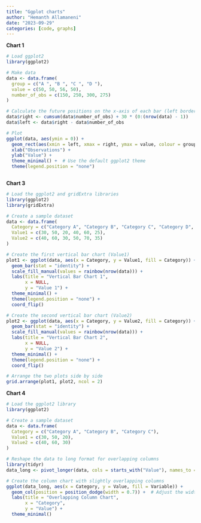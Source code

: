 ```yaml
---
title: "Ggplot charts"
author: "Hemanth Allamaneni"
date: "2023-09-29"
categories: [code, graphs]
---
```


**Chart 1**

```r
# Load ggplot2
library(ggplot2)

# Make data
data <- data.frame(
  group = c("A ", "B ", "C ", "D "),
  value = c(50, 50, 56, 50),
  number_of_obs = c(150, 250, 300, 275)
)

# Calculate the future positions on the x-axis of each bar (left border, central position, right border)
data$right <- cumsum(data$number_of_obs) + 30 * (0:(nrow(data) - 1))
data$left <- data$right - data$number_of_obs

# Plot
ggplot(data, aes(ymin = 0)) +
  geom_rect(aes(xmin = left, xmax = right, ymax = value, colour = group, fill = group)) +
  xlab("Observations") +
  ylab("Value") +
  theme_minimal() +  # Use the default ggplot2 theme
  theme(legend.position = "none")
```

```{}
```

**Chart 3**

```r
# Load the ggplot2 and gridExtra libraries
library(ggplot2)
library(gridExtra)

# Create a sample dataset
data <- data.frame(
  Category = c("Category A", "Category B", "Category C", "Category D", "Category E", "Category F"),
  Value1 = c(30, 50, 20, 40, 60, 25),
  Value2 = c(40, 60, 30, 50, 70, 35)
)

# Create the first vertical bar chart (Value1)
plot1 <- ggplot(data, aes(x = Category, y = Value1, fill = Category)) +
  geom_bar(stat = "identity") +
  scale_fill_manual(values = rainbow(nrow(data))) +
  labs(title = "Vertical Bar Chart 1",
       x = NULL,
       y = "Value 1") +
  theme_minimal() +
  theme(legend.position = "none") +
  coord_flip()

# Create the second vertical bar chart (Value2)
plot2 <- ggplot(data, aes(x = Category, y = Value2, fill = Category)) +
  geom_bar(stat = "identity") +
  scale_fill_manual(values = rainbow(nrow(data))) +
  labs(title = "Vertical Bar Chart 2",
       x = NULL,
       y = "Value 2") +
  theme_minimal() +
  theme(legend.position = "none") +
  coord_flip()

# Arrange the two plots side by side
grid.arrange(plot1, plot2, ncol = 2)
```

**Chart 4**

```r
# Load the ggplot2 library
library(ggplot2)

# Create a sample dataset
data <- data.frame(
  Category = c("Category A", "Category B", "Category C"),
  Value1 = c(30, 50, 20),
  Value2 = c(40, 60, 30)
)

# Reshape the data to long format for overlapping columns
library(tidyr)
data_long <- pivot_longer(data, cols = starts_with("Value"), names_to = "Variable", values_to = "Value")

# Create the column chart with slightly overlapping columns
ggplot(data_long, aes(x = Category, y = Value, fill = Variable)) +
  geom_col(position = position_dodge(width = 0.7)) +  # Adjust the width for overlapping
  labs(title = "Overlapping Column Chart",
       x = "Category",
       y = "Value") +
  theme_minimal()
```
